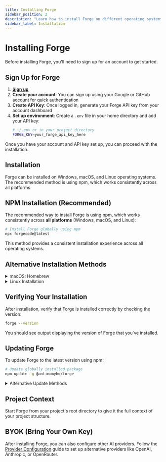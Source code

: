 ```yaml
---
title: Installing Forge
sidebar_position: 2
description: "Learn how to install Forge on different operating systems."
sidebar_label: Installation
---
```


# Installing Forge

Before installing Forge, you'll need to sign up for an account to get started.

## Sign Up for Forge

1. [**Sign up**](https://app.forgecode.dev/app/)
2. **Create your account**: You can sign up using your Google or GitHub account for quick authentication
3. **Create API Key**: Once logged in, generate your Forge API key from your account dashboard
4. **Set up environment**: Create a `.env` file in your home directory and add your API key:
   ```bash
   # ~/.env or in your project directory
   FORGE_KEY=your_forge_api_key_here
   ```

Once you have your account and API key set up, you can proceed with the installation.

## Installation

Forge can be installed on Windows, macOS, and Linux operating systems. The recommended method is using npm, which works consistently across all platforms.

## NPM Installation (Recommended)

The recommended way to install Forge is using npm, which works consistently across **all platforms** (Windows, macOS, and Linux):

```bash
# Install Forge globally using npm
npx forgecode@latest
```

This method provides a consistent installation experience across all operating systems.

## Alternative Installation Methods

<details>
<summary>macOS: Homebrew</summary>

Using Homebrew (macOS package manager):

```bash
# Add Code-Forge's package repository to Homebrew
brew tap antinomyhq/code-forge

# Install Code-Forge
brew install code-forge
```

If you don't have Homebrew installed, you can install it by following the instructions at [brew.sh](https://brew.sh/).

</details>

<details>
<summary>Linux Installation</summary>

Choose either of these methods to install Forge on Linux:

#### Using curl

```bash
curl -L https://raw.githubusercontent.com/antinomyhq/forge/main/install.sh | bash
```

#### Using wget

```bash
wget -qO- https://raw.githubusercontent.com/antinomyhq/forge/main/install.sh | bash
```

</details>

## Verifying Your Installation

After installation, verify that Forge is installed correctly by checking the version:

```bash
forge --version
```

You should see output displaying the version of Forge that you've installed.

## Updating Forge

To update Forge to the latest version using npm:

```bash
# Update globally installed package
npm update -g @antinomyhq/forge
```

<details>
<summary>Alternative Update Methods</summary>

### macOS: Homebrew

```bash
brew upgrade code-forge
```

### Linux

Run the same installation command again to get the latest version:

```bash
curl -L https://raw.githubusercontent.com/antinomyhq/forge/main/install.sh | bash
```

</details>

## Project Context

Start Forge from your project's root directory to give it the full context of your project structure.

## BYOK (Bring Your Own Key)

After installing Forge, you can also configure other AI providers. Follow the [Provider Configuration](../custom-providers) guide to set up alternative providers like OpenAI, Anthropic, or OpenRouter.

<!-- Note: This page focuses specifically on installation. Environment setup is covered in the Quick Setup guide. -->
